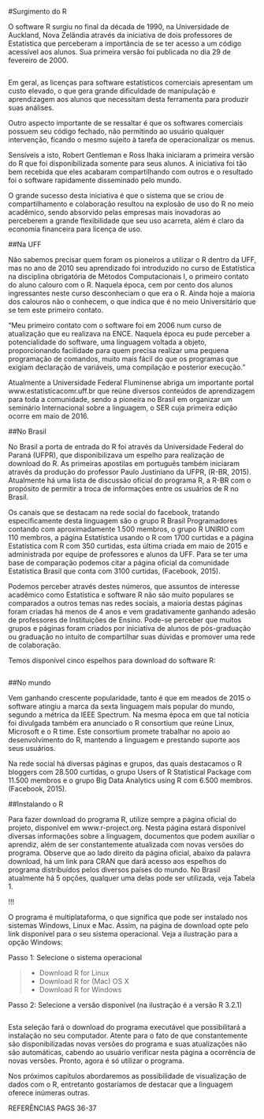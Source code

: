 #Surgimento do R

O software R surgiu no final da década de 1990, na Universidade de Auckland, Nova Zelândia através da iniciativa de dois professores de Estatística que perceberam a importância de se ter acesso a um código acessível aos alunos. Sua primeira versão foi publicada no dia 29 de fevereiro de 2000.

![]()

Em geral, as licenças para software estatísticos comerciais apresentam um custo elevado, o que gera grande dificuldade de manipulação e aprendizagem aos alunos que necessitam desta ferramenta para produzir suas análises.

Outro aspecto importante de se ressaltar é que os softwares comerciais possuem seu código fechado, não permitindo ao usuário qualquer intervenção, ficando o mesmo sujeito à tarefa de operacionalizar os menus.

Sensíveis a isto, Robert Gentleman e Ross Ihaka iniciaram a primeira versão do R que foi disponibilizada somente para seus alunos. A iniciativa foi tão bem recebida que eles acabaram compartilhando com outros e o resultado foi o software rapidamente disseminado pelo mundo.

O grande sucesso desta iniciativa é que o sistema que se criou de compartilhamento e colaboração resultou na explosão de uso do R no meio acadêmico, sendo absorvido pelas empresas mais inovadoras ao perceberem a grande flexibilidade que seu uso acarreta, além é claro da economia financeira para licença de uso.

##Na UFF

Não sabemos precisar quem foram os pioneiros a utilizar o R dentro da UFF, mas no ano de 2010 seu aprendizado foi introduzido no curso de Estatística na disciplina obrigatória de Métodos Computacionais I, o primeiro contato do aluno calouro com o R. Naquela época, cem por cento dos alunos ingressantes neste curso desconheciam o que era o R. Ainda hoje a maioria dos calouros não o conhecem, o que indica que é no meio Universitário que se tem este primeiro contato.

“Meu primeiro contato com o software foi em 2006 num curso de atualização que eu realizava na ENCE. Naquela época eu pude perceber a potencialidade do software, uma linguagem voltada a objeto, proporcionando facilidade para quem precisa realizar uma pequena programação de comandos, muito mais fácil do que os programas que exigiam declaração de variáveis, uma compilação e posterior execução.”

Atualmente a Universidade Federal Fluminense abriga um importante portal www.estatisticacomr.uff.br que reúne diversos conteúdos de aprendizagem para toda a comunidade, sendo a pioneira no Brasil em organizar um seminário Internacional sobre a linguagem, o SER cuja primeira edição ocorre em maio de 2016.

##No Brasil

No Brasil a porta de entrada do R foi através da Universidade Federal do Paraná (UFPR), que disponibilizava um espelho para realização de download do R. As primeiras apostilas em português também iniciaram através da produção do professor Paulo Justiniano da UFPR, (R-BR, 2015). Atualmente há uma lista de discussão oficial do programa R, a R-BR com o propósito de permitir a troca de informações entre os usuários de R no Brasil.

Os canais que se destacam na rede social do facebook, tratando especificamente desta linguagem são o grupo R Brasil Programadores contando com aproximadamente 1.500 membros, o grupo R UNIRIO com 110 membros, a página Estatística usando o R com 1700 curtidas e a página Estatística com R com 350 curtidas, esta última criada em maio de 2015 e administrada por equipe de professores e alunos da UFF. Para se ter uma base de comparação podemos citar a página oficial da comunidade Estatística Brasil que conta com 3100 curtidas, (Facebook, 2015).

Podemos perceber através destes números, que assuntos de interesse acadêmico como Estatística e software R não são muito populares se comparados a outros temas nas redes sociais, a maioria destas páginas foram criadas há menos de 4 anos e vem gradativamente ganhando adesão de professores de Instituições de Ensino. Pode-se perceber que muitos grupos e páginas foram criados por iniciativa de alunos de pós-graduação ou graduação no intuito de compartilhar suas dúvidas e promover uma rede de colaboração.

Temos disponível cinco espelhos para download do software R:

![]()

##No mundo

Vem ganhando crescente popularidade, tanto é que em meados de 2015 o software atingiu a marca da sexta linguagem mais popular do mundo, segundo a métrica da IEEE Spectrum. Na mesma época em que tal notícia foi divulgada também era anunciado o R consortium que reúne Linux, Microsoft e o R time. Este consortium promete trabalhar no apoio ao desenvolvimento do R, mantendo a linguagem e prestando suporte aos seus usuários.

Na rede social há diversas páginas e grupos, das quais destacamos o R bloggers com 28.500 curtidas, o grupo Users of R Statistical Package com 11.500 membros e o grupo Big Data Analytics using R com 6.500 membros. (Facebook, 2015).

##Instalando o R

Para fazer download do programa R, utilize sempre a página oficial do projeto, disponível em www.r-project.org. Nesta página estará disponível diversas informações sobre a linguagem, documentos que podem auxiliar o aprendiz, além de ser constantemente atualizada com novas versões do programa. Observe que ao lado direito da página oficial, abaixo da palavra download, há um link para CRAN que dará acesso aos espelhos do programa distribuídos pelos diversos países do mundo. No Brasil atualmente há 5 opções, qualquer uma delas pode ser utilizada, veja Tabela 1.

!!!

O programa é multiplataforma, o que significa que pode ser instalado nos sistemas Windows, Linux e Mac. Assim, na página de download opte pelo link disponível para o seu sistema operacional. Veja a ilustração para a opção Windows:

Passo 1: Selecione o sistema operacional

>- Download R for Linux
>- Download R for (Mac) OS X
>- Download R for Windows

Passo 2: Selecione a versão disponível (na ilustração é a versão R 3.2.1)

![]()

Esta seleção fará o download do programa executável que possibilitará a instalação no seu computador. Atente para o fato de que constantemente são disponibilizadas novas versões do programa e suas atualizações não são automáticas, cabendo ao usuário verificar nesta página a ocorrência de novas versões. Pronto, agora é só utilizar o programa.

Nos próximos capítulos abordaremos as possibilidade de visualização de dados com o R, entretanto gostaríamos de destacar que a linguagem oferece inúmeras outras.

REFERÊNCIAS PAGS 36-37